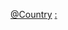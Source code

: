 {{Commons category|Industry by country}}
{{Categories by country|nocat}}

[[Category:各地产业|@Country]]
[[Category:各國經濟|:]]